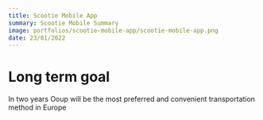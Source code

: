 ```yaml
---
title: Scootie Mobile App
summary: Scootie Mobile Summary
image: portfolios/scootie-mobile-app/scootie-mobile-app.png
date: 23/01/2022
---
```


# Long term goal
In two years Ooup will be the 
most preferred and convenient 
transportation method in Europe 

